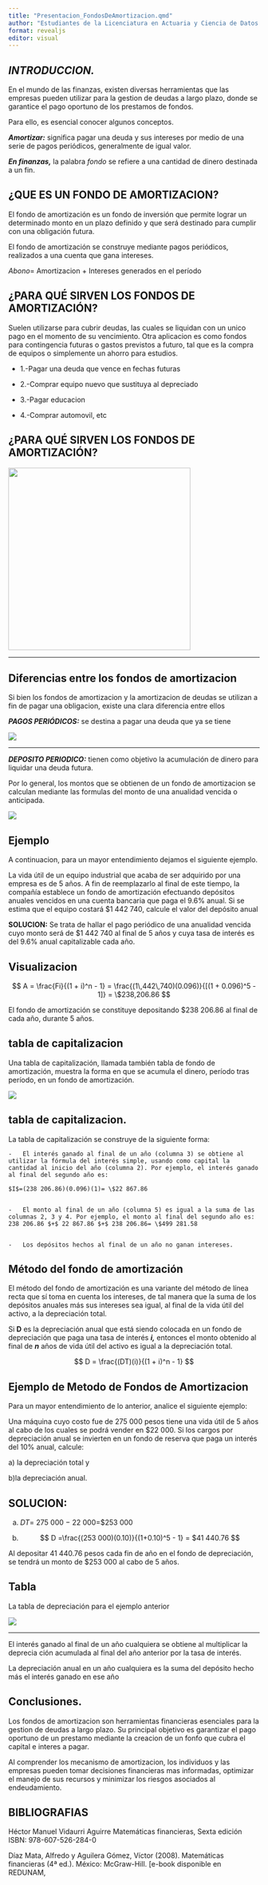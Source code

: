 ```yaml
---
title: "Presentacion_FondosDeAmortizacion.qmd"
author: "Estudiantes de la Licenciatura en Actuaria y Ciencia de Datos: Cristina Calderón Avaloz, Juan Pablo Tellez Marquez, Fernando Zuriel Martinez Barrera, Luis Eduardo Urquiza Hernandez, Carmen Yaxiri Lopez Garcia"
format: revealjs
editor: visual
---
```


## ***INTRODUCCION.***

En el mundo de las finanzas, existen diversas herramientas que las empresas pueden utilizar para la gestion de deudas a largo plazo, donde se garantice el pago oportuno de los prestamos de fondos.

Para ello, es esencial conocer algunos conceptos.

***Amortizar:*** significa pagar una deuda y sus intereses por medio de una serie de pagos periódicos, generalmente de igual valor.

***En finanzas,*** la palabra *fondo* se refiere a una cantidad de dinero destinada a un fin.

## ¿QUE ES UN FONDO DE AMORTIZACION?

El fondo de amortización es un fondo de inversión que permite lograr un determinado monto en un plazo definido y que será destinado para cumplir con una obligación futura.

El fondo de amortización se construye mediante pagos periódicos, realizados a una cuenta que gana intereses.

$Abono$= Amortizacion $+$ Intereses generados en el período

## ¿PARA QUÉ SIRVEN LOS FONDOS DE AMORTIZACIÓN?

Suelen utilizarse para cubrir deudas, las cuales se liquidan con un unico pago en el momento de su vencimiento. Otra aplicacion es como fondos para contingencia futuras o gastos previstos a futuro, tal que es la compra de equipos o simplemente un ahorro para estudios.

-   1.-Pagar una deuda que vence en fechas futuras

-   2.-Comprar equipo nuevo que sustituya al depreciado

-   3.-Pagar educacion

-   4.-Comprar automovil, etc

## ¿PARA QUÉ SIRVEN LOS FONDOS DE AMORTIZACIÓN?

![](images/clipboard-9775626.png){width="365"}

------------------------------------------------------------------------

## Diferencias entre los fondos de amortizacion

Si bien los fondos de amortizacion y la amortizacion de deudas se utilizan a fin de pagar una obligacion, existe una clara diferencia entre ellos

***PAGOS PERIÓDICOS:*** se destina a pagar una deuda que ya se tiene

![]()![](images/clipboard-3082018128.png)

------------------------------------------------------------------------

***DEPOSITO PERIODICO:*** tienen como objetivo la acumulación de dinero para liquidar una deuda futura.

Por lo general, los montos que se obtienen de un fondo de amortizacion se calculan mediante las formulas del monto de una anualidad vencida o anticipada.

![](images/clipboard-3255391129.png)

## Ejemplo

A continuacion, para un mayor entendimiento dejamos el siguiente ejemplo.

La vida útil de un equipo industrial que acaba de ser adquirido por una empresa es de 5 años. A fin de reemplazarlo al final de este tiempo, la compañía establece un fondo de amortización efectuando depósitos anuales vencidos en una cuenta bancaria que paga el 9.6% anual. Si se estima que el equipo costará \$1 442 740, calcule el valor del depósito anual

**SOLUCION:** Se trata de hallar el pago periódico de una anualidad vencida cuyo monto será de \$1 442 740 al final de 5 años y cuya tasa de interés es del 9.6% anual capitalizable cada año.

## Visualizacion

$$
A = \frac{Fi}{(1 + i)^n - 1} = \frac{(1\,442\,740)(0.096)}{[(1 + 0.096)^5 - 1]} = \$238,206.86
$$

El fondo de amortización se constituye depositando \$238 206.86 al final de cada año, durante 5 años.

## tabla de capitalizacion

Una tabla de capitalización, llamada también tabla de fondo de amortización, muestra la forma en que se acumula el dinero, período tras período, en un fondo de amortización.

![](images/clipboard-3912131373.png)

## tabla de capitalizacion.

La tabla de capitalización se construye de la siguiente forma:

```         
-   El interés ganado al final de un año (columna 3) se obtiene al utilizar la fórmula del interés simple, usando como capital la cantidad al inicio del año (columna 2). Por ejemplo, el interés ganado al final del segundo año es:

$I$=(238 206.86)(0.096)(1)= \$22 867.86


-   El monto al final de un año (columna 5) es igual a la suma de las columnas 2, 3 y 4. Por ejemplo, el monto al final del segundo año es: 238 206.86 $+$ 22 867.86 $+$ 238 206.86= \$499 281.58


-   Los depósitos hechos al final de un año no ganan intereses.
```

## Método del fondo de amortización

El método del fondo de amortización es una variante del método de línea recta que sí toma en cuenta los intereses, de tal manera que la suma de los depósitos anuales más sus intereses sea igual, al final de la vida útil del activo, a la depreciación total.

Si **D** es la depreciación anual que está siendo colocada en un fondo de depreciación que paga una tasa de interés ***i,*** entonces el monto obtenido al final de ***n*** años de vida útil del activo es igual a la depreciación total.

$$
D = \frac{(DT)(i)}{(1 + i)^n - 1}
$$

## Ejemplo de Metodo de Fondos de Amortizacion

Para un mayor entendimiento de lo anterior, analice el siguiente ejemplo:

Una máquina cuyo costo fue de 275 000 pesos tiene una vida útil de 5 años al cabo de los cuales se podrá vender en \$22 000. Si los cargos por depreciación anual se invierten en un fondo de reserva que paga un interés del 10% anual, calcule:

a\) la depreciación total y

b)la depreciación anual.

## SOLUCION:

a)  $DT$= 275 000 $-$ 22 000=\$253 000

b)  $$
    D =\frac{(253 000)(0.10)}{(1+0.10)^5 - 1} = $41 440.76
    $$

Al depositar 41 440.76 pesos cada fin de año en el fondo de depreciación, se tendrá un monto de \$253 000 al cabo de 5 años.

## Tabla

La tabla de depreciación para el ejemplo anterior

![](images/clipboard-3957184009.png)

------------------------------------------------------------------------

El interés ganado al final de un año cualquiera se obtiene al multiplicar la deprecia ción acumulada al final del año anterior por la tasa de interés.

La depreciación anual en un año cualquiera es la suma del depósito hecho más el interés ganado en ese año

## Conclusiones.

Los fondos de amortizacion son herramientas financieras esenciales para la gestion de deudas a largo plazo. Su principal objetivo es garantizar el pago oportuno de un prestamo mediante la creacion de un fonfo que cubra el capital e interes a pagar.

Al comprender los mecanismo de amortizacion, los individuos y las empresas pueden tomar decisiones financieras mas informadas, optimizar el manejo de sus recursos y minimizar los riesgos asociados al endeudamiento.

## BIBLIOGRAFIAS

Héctor Manuel Vidaurri Aguirre Matemáticas financieras, Sexta edición ISBN: 978-607-526-284-0

Díaz Mata, Alfredo y Aguilera Gómez, Víctor (2008). Matemáticas financieras (4ª ed.). México: McGraw-Hill. \[e-book disponible en REDUNAM,
